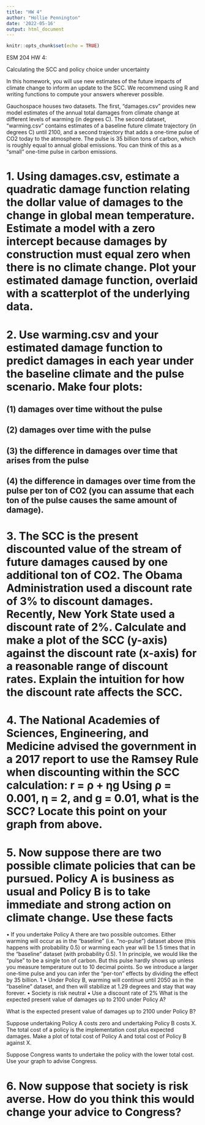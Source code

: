 ```yaml
---
title: "HW 4"
author: "Hollie Pennington"
date: '2022-05-16'
output: html_document
---
```


```r
knitr::opts_chunk$set(echo = TRUE)
```
ESM 204 HW 4:

Calculating the SCC and policy choice under uncertainty

In this homework, you will use new estimates of the future impacts of climate change to inform an
update to the SCC. We recommend using R and writing functions to compute your answers wherever
possible.

Gauchospace houses two datasets. The first, “damages.csv” provides new model estimates of the
annual total damages from climate change at different levels of warming (in degrees C). The second
dataset, “warming.csv” contains estimates of a baseline future climate trajectory (in degrees C) until 2100, and a second trajectory that adds a one-time pulse of CO2 today to the atmosphere. The
pulse is 35 billion tons of carbon, which is roughly equal to annual global emissions. You can think
of this as a “small” one-time pulse in carbon emissions.

# 1. Using damages.csv, estimate a quadratic damage function relating the dollar value of damages to the change in global mean temperature. Estimate a model with a zero intercept because damages by construction must equal zero when there is no climate change. Plot your estimated damage function, overlaid with a scatterplot of the underlying data.


# 2. Use warming.csv and your estimated damage function to predict damages in each year under the baseline climate and the pulse scenario. Make four plots: 

## (1) damages over time without the pulse

## (2) damages over time with the pulse

## (3) the difference in damages over time that arises from the pulse

## (4) the difference in damages over time from the pulse per ton of CO2 (you can assume that each ton of the pulse causes the same amount of damage).

# 3. The SCC is the present discounted value of the stream of future damages caused by one additional ton of CO2. The Obama Administration used a discount rate of 3% to discount damages. Recently, New York State used a discount rate of 2%. Calculate and make a plot of the SCC (y-axis) against the discount rate (x-axis) for a reasonable range of discount rates. Explain the intuition for how the discount rate affects the SCC.

# 4. The National Academies of Sciences, Engineering, and Medicine advised the government in a 2017 report to use the Ramsey Rule when discounting within the SCC calculation: r = ρ + ηg Using ρ = 0.001, η = 2, and g = 0.01, what is the SCC? Locate this point on your graph from above.

# 5. Now suppose there are two possible climate policies that can be pursued. Policy A is business as usual and Policy B is to take immediate and strong action on climate change. Use these facts

• If you undertake Policy A there are two possible outcomes. Either warming will occur as
in the “baseline” (i.e. “no-pulse”) dataset above (this happens with probability 0.5) or
warming each year will be 1.5 times that in the “baseline” dataset (with probability 0.5).
1 In principle, we would like the “pulse” to be a single ton of carbon. But this pulse hardly shows up unless you measure temperature out to 10 decimal points. So we introduce a larger one-time pulse and you can infer the “per-ton” effects by dividing the effect by 35 billion.
1
• Under Policy B, warming will continue until 2050 as in the “baseline” dataset, and then
will stabilize at 1.29 degrees and stay that way forever.
• Society is risk neutral
• Use a discount rate of 2%
What is the expected present value of damages up to 2100 under Policy A? 

What is the expected present value of damages up to 2100 under Policy B? 

Suppose undertaking Policy A costs zero and undertaking Policy B costs X. The total cost of a policy is the implementation cost plus expected damages. Make a plot of total cost of Policy A and total cost of Policy B against X. 

Suppose Congress wants to undertake the policy with the lower total cost. Use your graph to advise Congress.

# 6. Now suppose that society is risk averse. How do you think this would change your advice to Congress?

